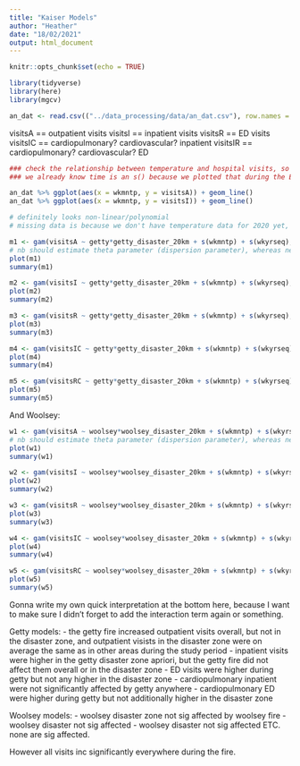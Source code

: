 ```yaml
---
title: "Kaiser Models"
author: "Heather"
date: "18/02/2021"
output: html_document
---
```


```r
knitr::opts_chunk$set(echo = TRUE)

library(tidyverse)
library(here)
library(mgcv)

an_dat <- read.csv(("../data_processing/data/an_dat.csv"), row.names = 1)
```

visitsA == outpatient visits
visitsI == inpatient visits
visitsR == ED visits 
visitsIC == cardiopulmonary? cardiovascular? inpatient
visitsIR == cardiopulmonary? cardiovascular? ED

```r
### check the relationship between temperature and hospital visits, so we know what kind of relationship it should have to the outcome
### we already know time is an s() because we plotted that during the EDA

an_dat %>% ggplot(aes(x = wkmntp, y = visitsA)) + geom_line()
an_dat %>% ggplot(aes(x = wkmntp, y = visitsI)) + geom_line()

# definitely looks non-linear/polynomial
# missing data is because we don't have temperature data for 2020 yet, and there are some dates in 2020. 
```


```r
m1 <- gam(visitsA ~ getty*getty_disaster_20km + s(wkmntp) + s(wkyrseq), data = an_dat, family = nb(link = "log")) 
# nb should estimate theta parameter (dispersion parameter), whereas negbin would not and would require a specification
plot(m1)
summary(m1)

m2 <- gam(visitsI ~ getty*getty_disaster_20km + s(wkmntp) + s(wkyrseq), data = an_dat, family = nb(link = "log")) 
plot(m2)
summary(m2)

m3 <- gam(visitsR ~ getty*getty_disaster_20km + s(wkmntp) + s(wkyrseq), data = an_dat, family = nb(link = "log")) 
plot(m3)
summary(m3)

m4 <- gam(visitsIC ~ getty*getty_disaster_20km + s(wkmntp) + s(wkyrseq), data = an_dat, family = nb(link = "log")) 
plot(m4)
summary(m4)

m5 <- gam(visitsRC ~ getty*getty_disaster_20km + s(wkmntp) + s(wkyrseq), data = an_dat, family = nb(link = "log")) 
plot(m5)
summary(m5)
```


And Woolsey:

```r
w1 <- gam(visitsA ~ woolsey*woolsey_disaster_20km + s(wkmntp) + s(wkyrseq), data = an_dat, family = nb(link = "log")) 
# nb should estimate theta parameter (dispersion parameter), whereas negbin would not and would require a specification
plot(w1)
summary(w1)

w2 <- gam(visitsI ~ woolsey*woolsey_disaster_20km + s(wkmntp) + s(wkyrseq), data = an_dat, family = nb(link = "log")) 
plot(w2)
summary(w2)

w3 <- gam(visitsR ~ woolsey*woolsey_disaster_20km + s(wkmntp) + s(wkyrseq), data = an_dat, family = nb(link = "log")) 
plot(w3)
summary(w3)

w4 <- gam(visitsIC ~ woolsey*woolsey_disaster_20km + s(wkmntp) + s(wkyrseq), data = an_dat, family = nb(link = "log")) 
plot(w4)
summary(w4)

w5 <- gam(visitsRC ~ woolsey*woolsey_disaster_20km + s(wkmntp) + s(wkyrseq), data = an_dat, family = nb(link = "log")) 
plot(w5)
summary(w5)
```

Gonna write my own quick interpretation at the bottom here, because I want to make sure I didn't forget to add the interaction term again or something. 

Getty models:
- the getty fire increased outpatient visits overall, but not in the disaster zone, and outpatient visists in the disaster zone were on average the same as in other areas during the study period
- inpatient visits were higher in the getty disaster zone apriori, but the getty fire did not affect them overall or in the disaster zone
- ED visits were higher during getty but not any higher in the disaster zone
- cardiopulmonary inpatient were not significantly affected by getty anywhere
- cardiopulmonary ED were higher during getty but not additionally higher in the disaster zone

Woolsey models:
- woolsey disaster zone not sig affected by woolsey fire
- woolsey disaster not sig affected
- woolsey disaster not sig affected
ETC. none are sig affected.

However all visits inc significantly everywhere during the fire.

